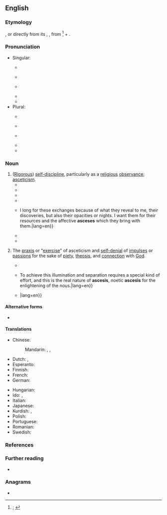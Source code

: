 ==English==
{{was wotd|2019|September|5}}

===Etymology===
{{lbor|en|LL.|ascesis}}, or directly from its {{glossary|etymon}}, {{bor|en|grc|ἄσκησις||exercise, training}}, from {{m|grc|ἀσκέω||to exercise, practise, train}}<ref>{{R:OED Online|pos=n|id=11366|date=1933|nodot=yes}}; {{R:Oxford Dictionaries Online}}</ref> + {{m|grc|-σῐς|pos=''suffix forming abstract nouns or nouns of action, result or process''}}.

===Pronunciation===
* Singular:
** {{a|RP}} {{IPA|/əˈsiːsɪs/|lang=en}}
** {{a|GA}} {{IPA|/əˈsisɪs/|/æ-/|lang=en}}
** {{a|uncommon}} {{IPA|/əˈskiːsɪs/|/æ-/|lang=en}}
** {{rhymes|iːsɪs|lang=en}}
** {{hyphenation|asce|sis|lang=en}}
* Plural:
** {{a|RP}} {{IPA|/əˈsiːsiːz/|lang=en}}
** {{a|GA}} {{IPA|/əˈsisiz/|/æ-/|lang=en}}
** {{a|uncommon}} {{IPA|/əˈskiːsiːz/|/æ-/|lang=en}}
** {{rhymes|iːsiːz|lang=en}}
** {{hyphenation|asce|ses|lang=en}}

===Noun===
{{en-noun|~|asceses}}

# ([[rigorous|Rigorous]]) [[self-discipline]], particularly as a [[religious]] [[observance]]; [[asceticism]].
#* {{quote-book|author=Albert Schwegler|authorlink=Albert Schwegler|chapter=Christianity and Scholasticism|translator={{w|James Hutchison Stirling}}|title=Handbook of the History of Philosophy{{nb...|Translated and Annotated [...]}}|location=Edinburgh|publisher=Edmonston & Douglas|year=1867|pages=142–143|pageurl=https://books.google.com/books?id=FZECAAAAQAAJ&pg=PA143|oclc=897483774|passage=The Neo Platonic philosophy, it will now be seen, is monism, and the completion, consequently, of ancient philosophy, so far as it would reduce the totality of being to a single ultimate ground. As able, however, to find its highest principle, from which all the rest are derived, not through self-consciousness and natural rational explanation, but only through ecstasy, mystic annihilation of self, '''ascesis''', theurgy, it is a desperate overleaping of all—and, consequently, the self-destruction of ancient—philosophy.|lang=en}}
#* {{quote-journal|author=A[rthur] H[ilary] Armstrong|authorlink=A. H. Armstrong|title=Platonic Mysticism|editor=T. S. Gregory|journal=[[w:Dublin Review (Catholic periodical)|The Dublin Review]]|location=Birmingham; Dublin|publisher=[[w:Burns & Oates|Burns Oates & Washbourne]]{{nb...|5 Norfolk Road, Edgbaston, Birmingham; 28 Ashley Place, S.W.1; and 21/22 D’Olier Street, Dublin}}|month=April|year=1945|volume=216|issue=433|page=133|pageurl=https://books.google.com/books?id=ozoYAQAAIAAJ&pg=RA2-PP147|oclc=320505649|passage=This intellectual discipline, this progressive unification and concentration of the mind is an important part of the preparatory '''ascesis''', the work of purification which must be carried through before any approach towards the mystical union can be expected.|lang=en}}
#* {{quote-book|author=Joost A[braham] M[aurits] Meerloo|authorlink=Joost Meerloo|chapter=Totalitaria and Its Dictatorship|title=The Rape of the Mind: The Psychology of Thought Control, Menticide, and Brainwashing|location=Cleveland, Oh.; New York, N.Y.|publisher=[[w:World Publishing Company|The World Publishing Company]]|year=1956|page=109|pageurl=https://books.google.com/books?id=NZd9AAAAMAAJ&pg=PA109|oclc=781951098|passage=The happiness of the Oriental psyche lies in the ecstasy of feeling united with the universal cosmos. '''Ascesis''', self-redemption, and poverty are better realized ideals in Oriental culture than in our Western society.|lang=en}}
#* {{quote-book|author=Susan R. Holman|chapter=Preface|title=The Hungry are Dying: Beggars and Bishops in Roman Cappadocia|series=Oxford Studies in Historical Theology|location=New York, N.Y.|publisher={{w|Oxford University Press}}|year=2001|page=vii|pageurl=https://books.google.com/books?id=fGhs8hTaCpEC&pg=PR7|isbn=978-0-19-513912-9|passage=The involuntary poor lived, day in and day out, with circumstnaces that might make a zealous monk green with envy: ready-made rags, stench, starvation, fiscal penury, and unbounded physical and social suffering. Yet this population has received less attention in religious history and scholarship than those who chose their '''asceses''', and ancient sermons about the poor have often been neglected in favor of more "theological" themes.|lang=en}}
#* {{quote-book|author=Luce Irigaray|authorlink=Luce Irigaray|chapter=A Mystery which Illuminates|translators=Monique M. Rhodes and Marco F. Cocito-Monoc|title=To be Two|location=New York, N.Y.|publisher={{w|Routledge}}|year=2001|page=103|pageurl=https://books.google.com/books?id=tWqD9b0-aPgC&pg=PA103|isbn=978-0-415-91807-7|passage=How do I speak to you at the same time, my female and male readers? {{...}} I long for these exchanges because of what they reveal to me, their discoveries, but also their opacities or nights. I want them for their resources and the affective '''asceses''' which they bring with them.|lang=en}}
#* {{quote-book|author=Cressida J. Heyes|authorlink=Cressida Heyes|chapter=Introduction: The Somatic Individual|title=Self-transformations: [[w:Michel Foucault|Foucault]], Ethics, and Normalized Bodies|series=Studies in Feminist Philosophy|location=New York, N.Y.; Oxford|publisher={{w|Oxford University Press}}|year=2007|page=10|pageurl=https://books.google.com/books?id=OH88DwAAQBAJ&pg=PA10|isbn=978-0-19-531053-5|passage=The body of this book consists of three related case studies, which take up particular problematics surrounding the hermeneutics of the transgendered agent, the '''askeses''' of organized weight-loss dieting, and attempts to represent the subjectivity of of cosmetic surgery recipients.|lang=en}}
#* {{quote-book|author=Gananath Obeyesekere|authorlink=Gananath Obeyesekere|chapter=Book 2. Mahāyāna: Salvific Emptiness, Fullness of Vision|title=The Awakened Ones: Phenomenology of Visionary Experience|location=New York, N.Y.; Chichester, West Sussex|publisher={{w|Columbia University Press}}|year=2012|page=99|pageurl=https://books.google.com/books?id=BB1Q0aWJpO8C&pg=PA99|isbn=978-0-231-15362-1|passage=Unlike dreams, visions tend to remain in one's memory, especially those experienced in meditative and related forms of '''asceses'''.|lang=en}}
# {{lb|en|Christianity|chiefly|Eastern Orthodoxy|specifically}} The [[praxis]] or "[[exercise#Noun|exercise]]" of asceticism and [[self-denial]] of [[impulse#Noun|impulses]] or [[passion]]s for the sake of [[piety]], [[theosis]], and [[connection]] with [[God]].
#* {{quote-journal|title=On the Nomenclature of Christian Architecture|journal=[[w:Cambridge Camden Society#The Ecclesiologist|The Ecclesiologist]]|location=Cambridge|publisher=John Thomas Walters{{nb...|6 King’s Parade}}; London: [[w:Rivington (publishers)|F[rancis] & J[ohn] Rivington]]{{nb...|S. Paul’s Churchyard London}}|month=March|year=1845|volume=I (New Series; volume IV overall)|issue=II|page=50|pageurl=https://books.google.com/books?id=8_5JAAAAMAAJ&pg=PA50|oclc=150195993|passage=And this we do find in the Basilican, the Byzantine, and the Romanesque architectures, each more perfect than another, and each lacking in an ever diminishing degree much of the perfect holiness of the Saint of "{{smallcaps|the most high}},"—they came and passed away like different periods in the '''''askesis''''' of a holy soul aiming after the perfection of the spiritual life, and truly therefore they are Christian.|lang=en}}
#* {{quote-book|author=Robin Amis|authorlink=Robin Amis|chapter=The Eye of the Soul|title=A Different Christianity: Early Christian Esotericism and Modern Thought|series=SUNY Series in Western Esoteric Traditions|location=Albany, N.Y.|publisher=[[w:State University of New York|State University of New York Press]]|year=1995|isbn=9780791425718|location2=Chicago, Ill.; South Brent, Devon|publisher2=Praxis Institute Press|year2=2003|page2=184|pageurl2=https://books.google.com/books?id=BemZGMhKKXYC&pg=PA184|isbn=978-1-872292-38-0|passage=[[w:Anthony the Great|Saint Anthony the Great]] described a process of purifying the [[nous]] by eliminating the disturbances aroused in it by thoughts, feelings, images, imitative movements—all the things that have been unconsciously taken in and remembered by the personality. {{...}} To achieve this illumination and separation requires a special kind of effort, and this is the real nature of '''ascesis''', noetic '''ascesis''' for the enlightening of the nous.|lang=en}}
#* {{quote-book|author=John D. Zizioulas|authorlink=John Zizioulas|chapter=On Being Other: Towards an Ontology of Otherness|editor=Paul McPartlan|title=Communion and Otherness: Further Studies in Personhood and the Church|location=London; New York, N.Y.|publisher={{w|T&T Clark}}|year=2006|year_published=2009|section=section V.3.e (Otherness and the Ascetic Ethos)|page=84|pageurl=https://books.google.com/books?id=TfnTAwAAQBAJ&pg=PA84|isbn=978-0-567-03147-1|passage=The virtues to be attained through '''ascesis''' are ''Christ''’s virtues, not our own, and ''theosis'' is always ''granted'', never achieved by the individual. This connects the ascetic life essentially with the eucharistic ethos: we offer to God only what we receive from him; {{...}}|lang=en}}

====Alternative forms====
* {{l|en|askesis}}

====Translations====
{{trans-top-also|(rigorous) self-discipline|asceticism}}
* Chinese:
*: Mandarin: {{t+|cmn|禁慾}}, {{t+|cmn|禁欲|tr=jìnyù}}, {{t+|cmn|苦行|tr=kǔxíng}}
* Dutch: {{t+|nl|ascese|f}}, {{t+|nl|verzaking|f}}
* Esperanto: {{t|eo|asketismo}}
* Finnish: {{t+|fi|askeesi}}
* French: {{t+|fr|ascèse|f}}
* German: {{t+|de|Askese|f}}
{{trans-mid}}
* Hungarian: {{t+|hu|aszketizmus}}
* Ido: {{t+|io|asketeso}}, {{t+|io|asketismo}}
* Italian: {{t+|it|ascese|f}}
* Japanese: {{t+|ja|禁欲|tr=[[きんよく]], [[kin'yoku]]}}
* Kurdish: {{t+|ku|sofîtî}}, {{t+|ku|zahidî}}
* Polish: {{t+|pl|asceza|f}}
* Portuguese: {{t+|pt|ascese|f}}
* Romanian: {{t+|ro|asceză}}
* Swedish: {{t+|sv|askes}}
{{trans-bottom}}

{{trans-top|praxis or "exercise" of asceticism and self-denial of impulses or passions}}
{{trans-mid}}
{{trans-bottom}}

===References===
<references />

===Further reading===
* {{pedia|asceticism}}

===Anagrams===
* {{anagrams|en|a=aceisss|cassies}}